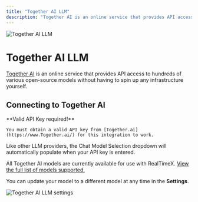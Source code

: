 ```yaml
---
title: "Together AI LLM"
description: "Together AI is an online service that provides API access to hundreds of various open-source models without having to spin up any infrastructure yourself."
---
```



<Image
  src="/images/realtimex-setup/llm-configuration/cloud/together-ai/header-image.png"
  height={1080}
  width={1920}
  quality={100}
  alt="Together AI LLM"
/>

# Together AI LLM

[Together AI](https://www.together.ai/) is an online service that provides API access to hundreds of various open-source models without having to spin up any infrastructure yourself.

## Connecting to Together AI

<Callout type="info" emoji="️💡">
  **Valid API Key required!**

    You must obtain a valid API key from [Together.ai](https://www.Together.ai/) for this integration to work.

</Callout>

Like other LLM providers, the Chat Model Selection dropdown will automatically populate when your API key is entered.

All Together AI models are currently available for use with RealTimeX. [View the full list of models supported.](https://docs.together.ai/docs/inference-models#chat-models)

You can update your model to a different model at any time in the **Settings**.

<Image
  src="/images/realtimex-setup/llm-configuration/cloud/together-ai/togetherai-llm.png"
  height={1080}
  width={1920}
  quality={100}
  alt="Together AI LLM settings"
/>

